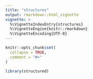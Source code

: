 ```yaml
---
title: "structures"
output: rmarkdown::html_vignette
vignette: >
  %\VignetteIndexEntry{structures}
  %\VignetteEngine{knitr::rmarkdown}
  %\VignetteEncoding{UTF-8}
---
```


```r
knitr::opts_chunk$set(
  collapse = TRUE,
  comment = "#>"
)
```

```r
library(structured)
```

